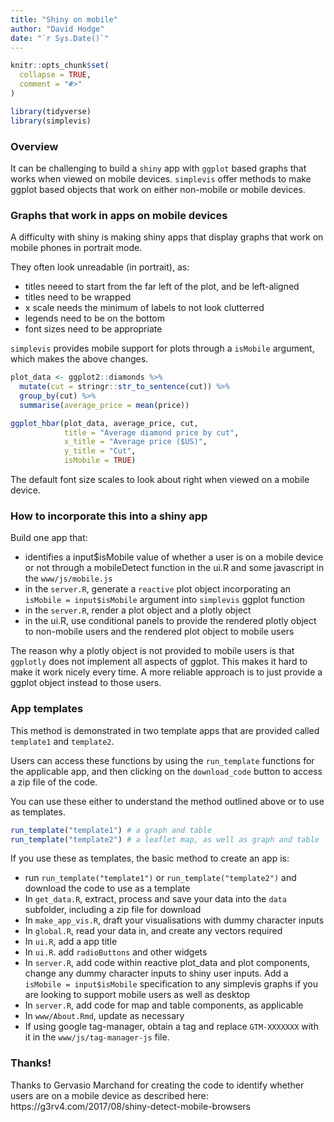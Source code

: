 ```yaml
---
title: "Shiny on mobile"
author: "David Hodge"
date: "`r Sys.Date()`"
---
```


```r
knitr::opts_chunk$set(
  collapse = TRUE,
  comment = "#>"
)
```

```r
library(tidyverse)
library(simplevis)
```

### Overview

It can be challenging to build a `shiny` app with `ggplot` based graphs that works when viewed on mobile devices. `simplevis` offer methods to make ggplot based objects that work on either non-mobile or mobile devices.

### Graphs that work in apps on mobile devices

A difficulty with shiny is making shiny apps that display graphs that work on mobile phones in portrait mode.

They often look unreadable (in portrait), as:

* titles neeed to start from the far left of the plot, and be left-aligned
* titles need to be wrapped
* x scale needs the minimum of labels to not look clutterred
* legends need to be on the bottom
* font sizes need to be appropriate

`simplevis` provides mobile support for  plots through a `isMobile` argument, which makes the above changes. 

```r
plot_data <- ggplot2::diamonds %>%
  mutate(cut = stringr::str_to_sentence(cut)) %>%
  group_by(cut) %>%
  summarise(average_price = mean(price)) 

ggplot_hbar(plot_data, average_price, cut,
            title = "Average diamond price by cut",
            x_title = "Average price ($US)",
            y_title = "Cut", 
            isMobile = TRUE)
```

The default font size scales to look about right when viewed on a mobile device.

### How to incorporate this into a shiny app

Build one app that:

* identifies a input$isMobile value of whether a user is on a mobile device or not through a mobileDetect function in the ui.R and some javascript in the `www/js/mobile.js`
* in the `server.R`, generate a `reactive` plot object incorporating an `isMobile = input$isMobile` argument into `simplevis` ggplot function
* in the `server.R`, render a plot object and a plotly object
* in the ui.R, use conditional panels to provide the rendered plotly object to non-mobile users and the rendered plot object to mobile users

The reason why a plotly object is not provided to mobile users is that `ggplotly` does not implement all aspects of ggplot. This makes it hard to make it work nicely every time. A more reliable approach is to just provide a ggplot object instead to those users.

### App templates

This method is demonstrated in two template apps that are provided called `template1` and `template2`. 

Users can access these functions by using the `run_template` functions for the applicable app, and then clicking on the `download_code` button to access a zip file of the code. 

You can use these either to understand the method outlined above or to use as templates.

```r
run_template("template1") # a graph and table
run_template("template2") # a leaflet map, as well as graph and table
```

If you use these as templates, the basic method to create an app is:

* run `run_template("template1")` or  `run_template("template2")` and download the code to use as a template
* In `get_data.R`, extract, process and save your data into the `data` subfolder, including a zip file for download
* In `make_app_vis.R`, draft your visualisations with dummy character inputs
* In `global.R`, read your data in, and create any vectors required
* In `ui.R`, add a app title
* In `ui.R`. add `radioButtons` and other widgets
* In `server.R`, add code within reactive plot_data and plot components, change any dummy character inputs to shiny user inputs. Add a `isMobile = input$isMobile` specification to any simplevis graphs if you are looking to support mobile users as well as desktop
* In `server.R`, add code for map and table components, as applicable
* In `www/About.Rmd`, update as necessary
* If using google tag-manager, obtain a tag and replace `GTM-XXXXXXX` with it in the `www/js/tag-manager-js` file. 

### Thanks!

Thanks to Gervasio Marchand for creating the code to identify whether users are on a mobile device as described here:
https://g3rv4.com/2017/08/shiny-detect-mobile-browsers